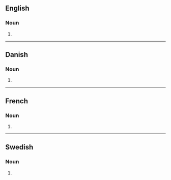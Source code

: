 {{also|Fjords}}
==English==

===Noun===
{{head|en|noun form}}

# {{plural of|en|fjord}}

----

==Danish==

===Noun===
{{head|da|noun form|g=c}}

# {{inflection of|da|fjord||indef|gen|s}}

----

==French==

===Noun===
{{head|fr|noun form|g=m}}

# {{plural of|fr|fjord}}

----

==Swedish==

===Noun===
{{head|sv|noun form}}

# {{sv-noun-form-indef-gen|fjord}}